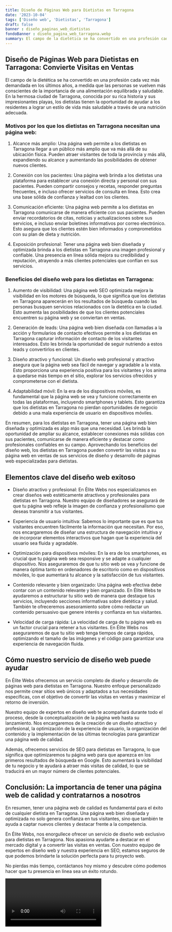 ```yaml
---
title: Diseño de Páginas Web para Dietistas en Tarragona
date: '2023-10-04'
tags: ['Diseño web', 'Dietistas', 'Tarragona']
draft: false
banner : diseño_paginas_web_dietistas
fondoBanner : diseño_pagina_web_tarragona.webp
summary: El campo de la dietética se ha convertido en una profesión cada vez más demandada en los últimos años, a medida que las personas se vuelven más conscientes de la importancia de una alimentación equilibrada y saludable. En la hermosa ciudad de Tarragona, conocida por su rica historia y sus impresionantes playas, los dietistas tienen la oportunidad de ayudar a los residentes a lograr un estilo de vida más saludable a través de una nutrición adecuada.
---
```


## Diseño de Páginas Web para Dietistas en Tarragona: Convierte Visitas en Ventas

El campo de la dietética se ha convertido en una profesión cada vez más demandada en los últimos años, a medida que las personas se vuelven más conscientes de la importancia de una alimentación equilibrada y saludable. En la hermosa ciudad de Tarragona, conocida por su rica historia y sus impresionantes playas, los dietistas tienen la oportunidad de ayudar a los residentes a lograr un estilo de vida más saludable a través de una nutrición adecuada.

### Motivos por los que los dietistas en Tarragona necesitan una página web:

1. Alcance más amplio: Una página web permite a los dietistas en Tarragona llegar a un público más amplio que va más allá de su ubicación física. Pueden atraer visitantes de toda la provincia y más allá, expandiendo su alcance y aumentando las posibilidades de obtener nuevos clientes.

2. Conexión con los pacientes: Una página web brinda a los dietistas una plataforma para establecer una conexión directa y personal con sus pacientes. Pueden compartir consejos y recetas, responder preguntas frecuentes, e incluso ofrecer servicios de consulta en línea. Esto crea una base sólida de confianza y lealtad con los clientes.

3. Comunicación eficiente: Una página web permite a los dietistas en Tarragona comunicarse de manera eficiente con sus pacientes. Pueden enviar recordatorios de citas, noticias y actualizaciones sobre sus servicios, e incluso enviar boletines informativos por correo electrónico. Esto asegura que los clientes estén bien informados y comprometidos con su plan de dieta y nutrición.

4. Exposición profesional: Tener una página web bien diseñada y optimizada brinda a los dietistas en Tarragona una imagen profesional y confiable. Una presencia en línea sólida mejora su credibilidad y reputación, atrayendo a más clientes potenciales que confían en sus servicios.

### Beneficios del diseño web para los dietistas en Tarragona:

1. Aumento de visibilidad: Una página web SEO optimizada mejora la visibilidad en los motores de búsqueda, lo que significa que los dietistas en Tarragona aparecerán en los resultados de búsqueda cuando las personas busquen servicios relacionados con la dietética en la ciudad. Esto aumenta las posibilidades de que los clientes potenciales encuentren su página web y se conviertan en ventas.

2. Generación de leads: Una página web bien diseñada con llamadas a la acción y formularios de contacto efectivos permite a los dietistas en Tarragona capturar información de contacto de los visitantes interesados. Esto les brinda la oportunidad de seguir nutriendo a estos leads y convertirlos en clientes.

3. Diseño atractivo y funcional: Un diseño web profesional y atractivo asegura que la página web sea fácil de navegar y agradable a la vista. Esto proporciona una experiencia positiva para los visitantes y los anima a quedarse más tiempo en el sitio, explorar los servicios ofrecidos y comprometerse con el dietista.

4. Adaptabilidad móvil: En la era de los dispositivos móviles, es fundamental que la página web se vea y funcione correctamente en todas las plataformas, incluyendo smartphones y tablets. Esto garantiza que los dietistas en Tarragona no pierdan oportunidades de negocio debido a una mala experiencia de usuario en dispositivos móviles.

En resumen, para los dietistas en Tarragona, tener una página web bien diseñada y optimizada es algo más que una necesidad. Les brinda la oportunidad de ampliar su alcance, establecer conexiones más sólidas con sus pacientes, comunicarse de manera eficiente y destacar como profesionales confiables en su campo. Aprovechando los beneficios del diseño web, los dietistas en Tarragona pueden convertir las visitas a su página web en ventas de sus servicios de diseño y desarrollo de páginas web especializadas para dietistas.

<GifSeo />

<Cta />

## Elementos clave del diseño web exitoso

- Diseño atractivo y profesional: En Élite Webs nos especializamos en crear diseños web estéticamente atractivos y profesionales para dietistas en Tarragona. Nuestro equipo de diseñadores se asegurará de que tu página web refleje la imagen de confianza y profesionalismo que deseas transmitir a tus visitantes.

- Experiencia de usuario intuitiva: Sabemos lo importante que es que tus visitantes encuentren fácilmente la información que necesitan. Por eso, nos encargaremos de diseñar una estructura de navegación intuitiva y de incorporar elementos interactivos que hagan que la experiencia del usuario sea fluida y agradable.

- Optimización para dispositivos móviles: En la era de los smartphones, es crucial que tu página web sea responsive y se adapte a cualquier dispositivo. Nos aseguraremos de que tu sitio web se vea y funcione de manera óptima tanto en ordenadores de escritorio como en dispositivos móviles, lo que aumentará tu alcance y la satisfacción de tus visitantes.

- Contenido relevante y bien organizado: Una página web efectiva debe contar con un contenido relevante y bien organizado. En Élite Webs te ayudaremos a estructurar tu sitio web de manera que destaque tus servicios, incluyendo secciones informativas sobre dietética y salud. También te ofreceremos asesoramiento sobre cómo redactar un contenido persuasivo que genere interés y confianza en tus visitantes.

- Velocidad de carga rápida: La velocidad de carga de tu página web es un factor crucial para retener a tus visitantes. En Élite Webs nos aseguraremos de que tu sitio web tenga tiempos de carga rápidos, optimizando el tamaño de las imágenes y el código para garantizar una experiencia de navegación fluida.

## Cómo nuestro servicio de diseño web puede ayudar

En Élite Webs ofrecemos un servicio completo de diseño y desarrollo de páginas web para dietistas en Tarragona. Nuestro enfoque personalizado nos permite crear sitios web únicos y adaptados a tus necesidades específicas, con el objetivo de convertir las visitas en ventas y maximizar el retorno de inversión.

Nuestro equipo de expertos en diseño web te acompañará durante todo el proceso, desde la conceptualización de la página web hasta su lanzamiento. Nos encargaremos de la creación de un diseño atractivo y profesional, la optimización de la experiencia de usuario, la organización del contenido y la implementación de las últimas tecnologías para garantizar una página web de calidad.

Además, ofrecemos servicios de SEO para dietistas en Tarragona, lo que significa que optimizaremos tu página web para que aparezca en los primeros resultados de búsqueda en Google. Esto aumentará la visibilidad de tu negocio y te ayudará a atraer más visitas de calidad, lo que se traducirá en un mayor número de clientes potenciales.

## Conclusión: La importancia de tener una página web de calidad y contratarnos a nosotros

En resumen, tener una página web de calidad es fundamental para el éxito de cualquier dietista en Tarragona. Una página web bien diseñada y optimizada no solo genera confianza en tus visitantes, sino que también te ayuda a captar nuevos clientes y destacar frente a la competencia.

En Élite Webs, nos enorgullece ofrecer un servicio de diseño web exclusivo para dietistas en Tarragona. Nos apasiona ayudarte a destacar en el mercado digital y a convertir las visitas en ventas. Con nuestro equipo de expertos en diseño web y nuestra experiencia en SEO, estamos seguros de que podemos brindarte la solución perfecta para tu proyecto web.

No pierdas más tiempo, contáctanos hoy mismo y descubre cómo podemos hacer que tu presencia en línea sea un éxito rotundo.

<Video />

<CtaBot job='Dietistas' city='Tarragona'/>

<Gmaps query='Tarragona+españa+maps' />